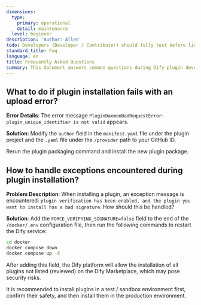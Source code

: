 ```yaml
---
dimensions:
  type:
    primary: operational
    detail: maintenance
  level: beginner
description: 'Author: Allen'
todo: Developers (Developer / Contributor) should fully test before listing, debugging should not be the user's (Dify User / Consumer) responsibility.
standard_title: Faq
language: en
title: Frequently Asked Questions
summary: This document answers common questions during Dify plugin development and installation, including solutions for plugin upload failures (modifying the author field) and how to handle verification exceptions during plugin installation (setting the FORCE_VERIFYING_SIGNATURE environment variable).
---
```


## What to do if plugin installation fails with an upload error?

**Error Details**: The error message `PluginDaemonBadRequestError: plugin_unique_identifier is not valid` appears.

**Solution**: Modify the `author` field in the `manifest.yaml` file under the plugin project and the `.yaml` file under the `/provider` path to your GitHub ID.

Rerun the plugin packaging command and install the new plugin package.

## How to handle exceptions encountered during plugin installation?

**Problem Description**: When installing a plugin, an exception message is encountered: `plugin verification has been enabled, and the plugin you want to install has a bad signature`. How should this be handled?

**Solution**: Add the `FORCE_VERIFYING_SIGNATURE=false` field to the end of the `/docker/.env` configuration file, then run the following commands to restart the Dify service:

```bash
cd docker
docker compose down
docker compose up -d
```

After adding this field, the Dify platform will allow the installation of all plugins not listed (reviewed) on the Dify Marketplace, which may pose security risks.

It is recommended to install plugins in a test / sandbox environment first, confirm their safety, and then install them in the production environment.